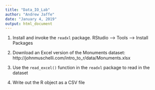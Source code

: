 ```yaml
---
title: "Data_IO_Lab"
author: "Andrew Jaffe"
date: "January 4, 2019"
output: html_document
---
```


1. Install and invoke the `readxl` package. 
RStudio --> Tools --> Install Packages

2. Download an Excel version of the Monuments dataset:		http://johnmuschelli.com/intro_to_r/data/Monuments.xlsx

3. Use the `read_excel()` function in the `readxl` package to read in the dataset

4. Write out the R object as a CSV file 

